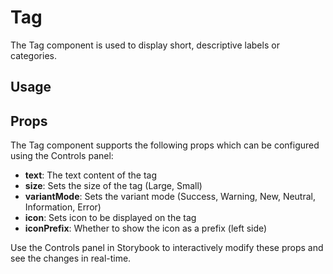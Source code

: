 
<Meta of={TagStories} />

# Tag

The Tag component is used to display short, descriptive labels or categories.

## Usage

<Canvas>
  <Story of={TagStories.Default} />
</Canvas>

## Props

The Tag component supports the following props which can be configured using the Controls panel:

- **text**: The text content of the tag
- **size**: Sets the size of the tag (Large, Small)
- **variantMode**: Sets the variant mode (Success, Warning, New, Neutral, Information, Error)
- **icon**: Sets icon to be displayed on the tag
- **iconPrefix**: Whether to show the icon as a prefix (left side)

Use the Controls panel in Storybook to interactively modify these props and see the changes in real-time.
